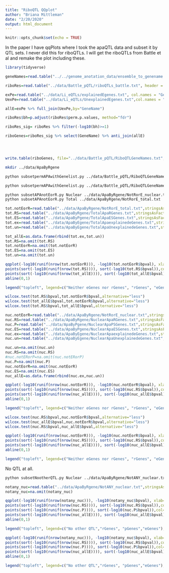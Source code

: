 ```yaml
---
title: "RiboQTL QQplot"
author: "Briana Mittleman"
date: "2/20/2020"
output: html_document
---
```


```r
knitr::opts_chunk$set(echo = TRUE)
```

In the paper I have qqPlots where I took the apaQTL data and subset it by QTL sets. I never did this for riboQTLs. I will get the riboQTLs from Battle et al and remake the plot including these. 

```r
library(tidyverse)

```


```r
geneNames=read.table("../../genome_anotation_data/ensemble_to_genename.txt", sep="\t", col.names = c('ENSG', 'GeneName', 'source' ),stringsAsFactors = F, header = T)

riboRes=read.table("../data/Battle_pQTL/riboQTLs_battle.txt", header = T,stringsAsFactors = F) %>% inner_join(geneNames,by="ENSG") 

exPe=read.table("../data/Li_eQTLs/explainedEgenes.txt", col.names = "GeneName")
UexPe=read.table("../data/Li_eQTLs/UnexplainedEgenes.txt",col.names = "GeneName")

allE=exPe %>% full_join(UexPe,by="GeneName")

riboRes$bh=p.adjust(riboRes$perm.p.values, method="fdr")

riboRes_sig= riboRes %>% filter(-log10(bh)>=1)

riboGenes=riboRes_sig %>% select(GeneName) %>% anti_join(allE)




write.table(riboGenes, file="../data/Battle_pQTL/RiboQTLGeneNames.txt", row.names = F, col.names = F, quote = F, sep="\t")
```


```bash
mkdir ../data/ApaByRgene

python subsetpermAPAwithGenelist.py ../data/Battle_pQTL/RiboQTLGeneNames.txt Nuclear ../data/ApaByRgene/NuclearApaRGenes.txt

python subsetpermAPAwithGenelist.py ../data/Battle_pQTL/RiboQTLGeneNames.txt Total ../data/ApaByRgene/TotalApaRGenes.txt

python subsetAPAnotEorR.py Nuclear ../data/ApaByRgene/NotRorE_nuclear.txt
python subsetAPAnotEorR.py Total ../data/ApaByRgene/NotRorE_total.txt
```



```r
tot.notEorR=read.table("../data/ApaByRgene/NotRorE_total.txt",stringsAsFactors = F,col.names = c("pid", "nvar", "shape1", "shape2", "dummy", "sid", "dist", "npval", "slope", "ppval", "bpval"))
tot.RS=read.table("../data/ApaByRgene/TotalApaRGenes.txt",stringsAsFactors = F,col.names = c("pid", "nvar", "shape1", "shape2", "dummy", "sid", "dist", "npval", "slope", "ppval", "bpval"))
tot.ES=read.table("../data/ApaByPgene/TotalApaESGenes.txt",stringsAsFactors = F, col.names = c("pid", "nvar", "shape1", "shape2", "dummy", "sid", "dist", "npval", "slope", "ppval", "bpval") )
tot.ex=read.table("../data/ApaByEgene/TotalApaexplainedeGenes.txt",stringsAsFactors = F,col.names = c("pid", "nvar", "shape1", "shape2", "dummy", "sid", "dist", "npval", "slope", "ppval", "bpval"))
tot.un=read.table("../data/ApaByEgene/TotalApaUnexplainedeGenes.txt",stringsAsFactors = F, col.names = c("pid", "nvar", "shape1", "shape2", "dummy", "sid", "dist", "npval", "slope", "ppval", "bpval") )

tot_allE=as.data.frame(rbind(tot.ex,tot.un))
tot.RS=na.omit(tot.RS)
tot.notEorR=na.omit(tot.notEorR)
tot.ES=na.omit(tot.ES)
tot.un=na.omit(tot.un)
```


```r
qqplot(-log10(runif(nrow(tot.notEorR))), -log10(tot.notEorR$bpval), xlab="-log10(Uniform)", ylab="-log10(beta pval)", main="Total Apa")
points(sort(-log10(runif(nrow(tot.RS)))), sort(-log10(tot.RS$bpval)),col= alpha("Red"))
points(sort(-log10(runif(nrow(tot_allE)))), sort(-log10(tot_allE$bpval)),col= alpha("blue"))
abline(0,1)

legend("topleft", legend=c("Neither eGenes nor rGenes", "rGenes", "eGenes"),col=c("black", "red","blue"), pch=16,bty = 'n')
```
```r
wilcox.test(tot.RS$bpval,tot.notEorR$bpval,alternative="less")
wilcox.test(tot_allE$bpval,tot.notEorR$bpval,alternative="less")
wilcox.test(tot.RS$bpval,tot_allE$bpval,alternative="less")
```


```r
nuc.notEorR=read.table("../data/ApaByRgene/NotRorE_nuclear.txt",stringsAsFactors = F,col.names = c("pid", "nvar", "shape1", "shape2", "dummy", "sid", "dist", "npval", "slope", "ppval", "bpval"))
nuc.RS=read.table("../data/ApaByRgene/NuclearApaRGenes.txt",stringsAsFactors = F,col.names = c("pid", "nvar", "shape1", "shape2", "dummy", "sid", "dist", "npval", "slope", "ppval", "bpval"))
nuc.P=read.table("../data/ApaByPgene/NuclearApaPSGenes.txt",stringsAsFactors = F,col.names = c("pid", "nvar", "shape1", "shape2", "dummy", "sid", "dist", "npval", "slope", "ppval", "bpval"))
nuc.ES=read.table("../data/ApaByPgene/NuclearApaESGenes.txt",stringsAsFactors = F, col.names = c("pid", "nvar", "shape1", "shape2", "dummy", "sid", "dist", "npval", "slope", "ppval", "bpval") )
nuc.ex=read.table("../data/ApaByEgene/NuclearApaexplainedeGenes.txt",stringsAsFactors = F,col.names = c("pid", "nvar", "shape1", "shape2", "dummy", "sid", "dist", "npval", "slope", "ppval", "bpval"))
nuc.un=read.table("../data/ApaByEgene/NuclearApaUnexplainedeGenes.txt",stringsAsFactors = F, col.names = c("pid", "nvar", "shape1", "shape2", "dummy", "sid", "dist", "npval", "slope", "ppval", "bpval") )

nuc.un=na.omit(nuc.un)
nuc.RS=na.omit(nuc.RS)
#nuc.notERorP=na.omit(nuc.notERorP)
nuc.P=na.omit(nuc.P)
nuc.notEorR=na.omit(nuc.notEorR)
nuc.ES=na.omit(nuc.ES)
nuc_allE=as.data.frame(rbind(nuc.ex,nuc.un))
```

```r
qqplot(-log10(runif(nrow(nuc.notEorR))), -log10(nuc.notEorR$bpval), xlab="-log10(Uniform)", ylab="-log10(beta pval)", main="Nuclear Apa")
points(sort(-log10(runif(nrow(nuc.RS)))), sort(-log10(nuc.RS$bpval)),col= alpha("Red"))
points(sort(-log10(runif(nrow(nuc_allE)))), sort(-log10(nuc_allE$bpval)),col= alpha("blue"))
abline(0,1)

legend("topleft", legend=c("Neither eGenes nor rGenes", "rGenes", "eGenes"),col=c("black", "red","blue","green"), pch=16,bty = 'n')
```
```r
wilcox.test(nuc.RS$bpval,nuc.notEorR$bpval,alternative="less")
wilcox.test(nuc_allE$bpval,nuc.notEorR$bpval,alternative="less")
wilcox.test(nuc.RS$bpval,nuc_allE$bpval,alternative="less")
```


```r

qqplot(-log10(runif(nrow(nuc.notEorR))), -log10(nuc.notEorR$bpval), xlab="-log10(Uniform)", ylab="-log10(beta pval)", main="Nuclear Apa")
points(sort(-log10(runif(nrow(nuc.RS)))), sort(-log10(nuc.RS$bpval)),col= alpha("Red"))
points(sort(-log10(runif(nrow(nuc_allE)))), sort(-log10(nuc_allE$bpval)),col= alpha("blue"))
abline(0,1)

legend("topleft", legend=c("Neither eGenes nor rGenes", "rGenes", "eGenes"),col=c("black", "red","blue","green"), pch=16,bty = 'n')

```


No QTL at all. 


```bash
python subsetNootherQTL.py Nuclear ../data/ApaByRgene/NotANY_nuclear.txt
```



```r
notany_nuc=read.table("../data/ApaByRgene/NotANY_nuclear.txt",stringsAsFactors = F, col.names = c("pid", "nvar", "shape1", "shape2", "dummy", "sid", "dist", "npval", "slope", "ppval", "bpval") )
notany_nuc=na.omit(notany_nuc)
```

```r
qqplot(-log10(runif(nrow(notany_nuc))), -log10(notany_nuc$bpval), xlab="-log10(Uniform)", ylab="-log10(beta pval)", main="Nuclear Apa")
points(sort(-log10(runif(nrow(nuc.RS)))), sort(-log10(nuc.RS$bpval)),col= alpha("Red"))
points(sort(-log10(runif(nrow(nuc.P)))), sort(-log10(nuc.P$bpval)),col= alpha("Green"))
points(sort(-log10(runif(nrow(nuc_allE)))), sort(-log10(nuc_allE$bpval)),col= alpha("blue"))
abline(0,1)

legend("topleft", legend=c("No other QTL","rGenes", "pGenes","eGenes"),col=c("black", "red","Green","blue"), pch=16,bty = 'n')

```
```r
qqplot(-log10(runif(nrow(notany_nuc))), -log10(notany_nuc$bpval), xlab="-log10(Uniform)", ylab="-log10(beta pval)", main="Nuclear Apa")
points(sort(-log10(runif(nrow(nuc.RS)))), sort(-log10(nuc.RS$bpval)),col= alpha("Red"))
points(sort(-log10(runif(nrow(nuc.P)))), sort(-log10(nuc.P$bpval)),col= alpha("Green"))
points(sort(-log10(runif(nrow(nuc_allE)))), sort(-log10(nuc_allE$bpval)),col= alpha("blue"))
abline(0,1)

legend("topleft", legend=c("No other QTL","rGenes", "pGenes","eGenes"),col=c("black", "red","Green","blue"), pch=16,bty = 'n')

```
